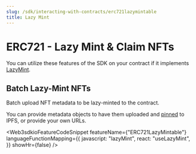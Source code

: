 ```yaml
---
slug: /sdk/interacting-with-contracts/erc721lazymintable
title: Lazy Mint
---
```



# ERC721 - Lazy Mint & Claim NFTs

You can utilize these features of the SDK on your contract if it implements [LazyMint](/contractkit/extension-contracts/lazymint).

<div className="row" style={{ marginBottom: 24 }}>
  <div className="col col--12" style={{ marginTop: 8 }}>
    <QuickstartCard
      name="Learn how to implement LazyMint in your smart contract"
      link={"/contractkit/extension-contracts/lazymint"}
      image="/assets/icons/general.png"
    />
  </div>
</div>

## Batch Lazy-Mint NFTs

Batch upload NFT metadata to be lazy-minted to the contract.

You can provide metadata objects to have them uploaded and [pinned](https://blog.web3sdk.io/guides/securing-pinning-your-nft-with-ipfs/)
to IPFS, or provide your own URLs.

<Web3sdkioFeatureCodeSnippet
  featureName={"ERC721LazyMintable"}
  languageFunctionMapping={{
    javascript: "lazyMint",
    react: "useLazyMint",
  }}
  showHr={false}
/>
